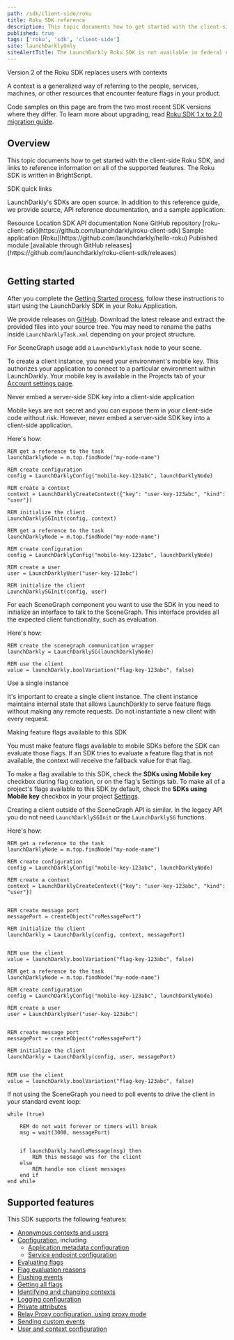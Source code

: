 ```yaml
---
path: /sdk/client-side/roku
title: Roku SDK reference
description: This topic documents how to get started with the client-side Roku SDK, and links to reference information on all of the supported features.
published: true
tags: ['roku', 'sdk', 'client-side']
site: launchDarklyOnly
siteAlertTitle: The LaunchDarkly Roku SDK is not available in federal environments
---
```


<Callout intent="info">
<CalloutTitle>Version 2 of the Roku SDK replaces users with contexts</CalloutTitle>
<CalloutDescription>

A context is a generalized way of referring to the people, services, machines, or other resources that encounter feature flags in your product.

Code samples on this page are from the two most recent SDK versions where they differ. To learn more about upgrading, read [Roku SDK 1.x to 2.0 migration guide](/sdk/client-side/roku/migration-1-to-2).

</CalloutDescription>
</Callout>

## Overview

This topic documents how to get started with the client-side Roku SDK, and links to reference information on all of the supported features. The Roku SDK is written in BrightScript.

<Callout intent="primary">
<CalloutTitle>SDK quick links</CalloutTitle>
<CalloutDescription>

LaunchDarkly's SDKs are open source. In addition to this reference guide, we provide source, API reference documentation, and a sample application:

<Table>
  <TableHeader>
    <TableHeadCell>Resource</TableHeadCell>
    <TableHeadCell>Location</TableHeadCell>
  </TableHeader>
  <TableBody>
    <TableRow>
      <TableCell>SDK API documentation</TableCell>
      <TableCell>None</TableCell>
    </TableRow>
    <TableRow>
      <TableCell>GitHub repository</TableCell>
      <TableCell>
        [roku-client-sdk](https://github.com/launchdarkly/roku-client-sdk)
      </TableCell>
    </TableRow>
    <TableRow>
      <TableCell>Sample application</TableCell>
      <TableCell>
        [Roku](https://github.com/launchdarkly/hello-roku)
      </TableCell>
    </TableRow>
    <TableRow>
      <TableCell>Published module</TableCell>
      <TableCell>
        [available through GitHub releases](https://github.com/launchdarkly/roku-client-sdk/releases)
      </TableCell>
    </TableRow>
  </TableBody>
</Table>

</CalloutDescription>
</Callout>

## Getting started

After you complete the [Getting Started process](/home/getting-started), follow these instructions to start using the LaunchDarkly SDK in your Roku Application.

We provide releases on [GitHub](https://github.com/launchdarkly/roku-client-sdk/releases). Download the latest release and extract the provided files into your source tree. You may need to rename the paths inside `LaunchDarklyTask.xml` depending on your project structure.

For SceneGraph usage add a `LaunchDarklyTask` node to your scene.

To create a client instance, you need your environment's mobile key. This authorizes your application to connect to a particular environment within LaunchDarkly. Your mobile key is available in the Projects tab of your [Account settings page](https://app.launchdarkly.com/settings/projects).

<Callout intent="alert">
<CalloutTitle>Never embed a server-side SDK key into a client-side application</CalloutTitle>
<CalloutDescription>

Mobile keys are not secret and you can expose them in your client-side code without risk. However, never embed a server-side SDK key into a client-side application.

</CalloutDescription>
</Callout>

Here's how:

<CodeSample>
<CSTab label="Roku SDK v2.0 (BrightScript)">

```brightscript
REM get a reference to the task
launchDarklyNode = m.top.findNode("my-node-name")

REM create configuration
config = LaunchDarklyConfig("mobile-key-123abc", launchDarklyNode)

REM create a context
context = LaunchDarklyCreateContext({"key": "user-key-123abc", "kind": "user"})

REM initialize the client
LaunchDarklySGInit(config, context)

```

</CSTab>
<CSTab label="Roku SDK v1.x (BrightScript)">

```brightscript
REM get a reference to the task
launchDarklyNode = m.top.findNode("my-node-name")

REM create configuration
config = LaunchDarklyConfig("mobile-key-123abc", launchDarklyNode)

REM create a user
user = LaunchDarklyUser("user-key-123abc")

REM initialize the client
LaunchDarklySGInit(config, user)

```

</CSTab>
</CodeSample>

For each SceneGraph component you want to use the SDK in you need to initialize an interface to talk to the SceneGraph. This interface provides all the expected client functionality, such as evaluation.

Here's how:

<CodeSample>
<CSTab label="BrightScript">

```brightscript
REM create the scenegraph communication wrapper
launchDarkly = LaunchDarklySG(launchDarklyNode)

REM use the client
value = launchDarkly.boolVariation("flag-key-123abc", false)

```

</CSTab>
</CodeSample>

<Callout intent="alert">
<CalloutTitle>Use a single instance</CalloutTitle>
<CalloutDescription>

It's important to create a single client instance. The client instance maintains internal state that allows LaunchDarkly to serve feature flags without making any remote requests. Do not instantiate a new client with every request.

</CalloutDescription>
</Callout>

<Callout intent="alert">
<CalloutTitle>Making feature flags available to this SDK</CalloutTitle>
<CalloutDescription>

You must make feature flags available to mobile SDKs before the SDK can evaluate those flags. If an SDK tries to evaluate a feature flag that is not available, the context will receive the fallback value for that flag.

To make a flag available to this SDK, check the **SDKs using Mobile key** checkbox during flag creation, or on the flag's Settings tab. To make all of a project's flags available to this SDK by default, check the **SDKs using Mobile key** checkbox in your project [Settings](https://app.launchdarkly.com/settings/projects).

</CalloutDescription>
</Callout>

Creating a client outside of the SceneGraph API is similar. In the legacy API you do not need `LaunchDarklySGInit` or the `LaunchDarklySG` functions.

Here's how:

<CodeSample>
<CSTab label="Roku SDK v2.0 (BrightScript)">

```brightscript
REM get a reference to the task
launchDarklyNode = m.top.findNode("my-node-name")

REM create configuration
config = LaunchDarklyConfig("mobile-key-123abc", launchDarklyNode)

REM create a context
context = LaunchDarklyCreateContext({"key": "user-key-123abc", "kind": "user"})


REM create message port
messagePort = createObject("roMessagePort")

REM initialize the client
launchDarkly = LaunchDarkly(config, context, messagePort)


REM use the client
value = launchDarkly.boolVariation("flag-key-123abc", false)

```

</CSTab>
<CSTab label="Roku SDK v1.x (BrightScript)">

```brightscript
REM get a reference to the task
launchDarklyNode = m.top.findNode("my-node-name")

REM create configuration
config = LaunchDarklyConfig("mobile-key-123abc", launchDarklyNode)

REM create a user
user = LaunchDarklyUser("user-key-123abc")


REM create message port
messagePort = createObject("roMessagePort")

REM initialize the client
launchDarkly = LaunchDarkly(config, user, messagePort)


REM use the client
value = launchDarkly.boolVariation("flag-key-123abc", false)

```

</CSTab>
</CodeSample>

If not using the SceneGraph you need to poll events to drive the client in your standard event loop:

<CodeSample>
<CSTab label="BrightScript">

```brightscript
while (true)

    REM do not wait forever or timers will break
    msg = wait(3000, messagePort)


    if launchDarkly.handleMessage(msg) then
        REM this message was for the client
    else
        REM handle non client messages
    end if
end while
```

</CSTab>
</CodeSample>

## Supported features

This SDK supports the following features:

- [Anonymous contexts and users](/sdk/features/anonymous#roku)
- [Configuration](/sdk/features/config#roku), including
  - [Application metadata configuration](/sdk/features/app-config#roku)
  - [Service endpoint configuration](/sdk/features/service-endpoint-configuration#roku)
- [Evaluating flags](/sdk/features/evaluating#roku)
- [Flag evaluation reasons](/sdk/features/evaluation-reasons#roku)
- [Flushing events](/sdk/features/flush#roku)
- [Getting all flags](/sdk/features/all-flags#roku)
- [Identifying and changing contexts](/sdk/features/identify#roku)
- [Logging configuration](/sdk/features/logging#roku)
- [Private attributes](/sdk/features/private-attributes#roku)
- [Relay Proxy configuration, using proxy mode](/sdk/features/relay-proxy-configuration/proxy-mode#roku)
- [Sending custom events](/sdk/features/events#roku)
- [User and context configuration](/sdk/features/user-context-config#roku)
